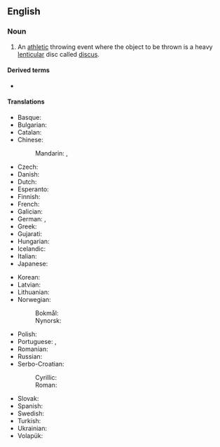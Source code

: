 ==English==
{{wikipedia}}

===Noun===
{{en-noun|?}}

# {{lb|en|athletics}} An [[athletic]] throwing event where the object to be thrown is a heavy [[lenticular]] disc called [[discus]].

====Derived terms====
* {{l|en|discus thrower}}

====Translations====
{{trans-top|athletic event where a discus is thrown}}
* Basque: {{t|eu|disko jaurtiketa}}
* Bulgarian: {{t|bg|диск хвърляне|n}}
* Catalan: {{t|ca|llançament de disc|m}}
* Chinese:
*: Mandarin: {{t+|cmn|鐵餅}}, {{t+|cmn|铁饼|tr=tiěbǐng}}
* Czech: {{t|cs|hod diskem|m}}
* Danish: {{t|da|diskoskast|n}}
* Dutch: {{t+|nl|discuswerpen|n}}
* Esperanto: {{t|eo|diskoĵetado}}
* Finnish: {{t+|fi|kiekonheitto}}
* French: {{t+|fr|lancer du disque|m}}
* Galician: {{t|gl|lanzamento de disco|m}}
* German: {{t+|de|Diskuswurf|m}}, {{t+|de|Diskuswerfen|n}}
* Greek: {{t+|el|δισκοβολία|f}}
* Gujarati: {{t|gu|ચક્રફેંક}}
* Hungarian: {{t+|hu|diszkoszvetés}}
* Icelandic: {{t+|is|kringlukast|n}}
* Italian: {{t|it|lancio del disco|m}}
* Japanese: {{t+|ja|円盤投|tr=えんばんとう, enban-tō}}
{{trans-mid}}
* Korean: {{t|ko|원반던지기}}
* Latvian: {{t|lv|diska mešana|f}}
* Lithuanian: {{t|lt|disko metimas|m}}
* Norwegian:
*: Bokmål: {{t|nb|diskoskast|n}}
*: Nynorsk: {{t|nn|diskoskast|n}}
* Polish: {{t+|pl|rzut dyskiem|m}}
* Portuguese: {{t+|pt|lançamento de disco|m}}, {{t|pt|lançamento do disco|m}}
* Romanian: {{t|ro|aruncarea discului|f}}
* Russian: {{t|ru|метание диска|n}}
* Serbo-Croatian:
*: Cyrillic: {{t|sh|бацање диска|n}}
*: Roman: {{t|sh|bacanje diska|n}}
* Slovak: {{t|sk|hod diskom|m}}
* Spanish: {{t|es|lanzamiento de disco|m}}
* Swedish: {{t|sv|diskuskast|n}}
* Turkish: {{t+|tr|disk atma}}
* Ukrainian: {{t|uk|метання диска|n}}
* Volapük: {{t|vo|diskudijed}}
{{trans-bottom}}